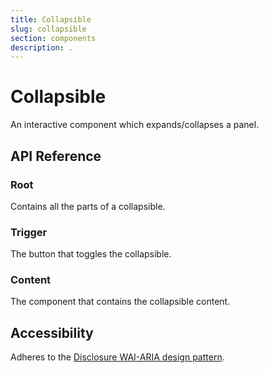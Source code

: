 ```yaml
---
title: Collapsible
slug: collapsible
section: components
description: .
---
```


# Collapsible

<Description>An interactive component which expands/collapses a panel.</Description>


<ComponentPreview name="collapsible" file="collapsible-demo" />

## API Reference

### Root
Contains all the parts of a collapsible.

<PropsTable name="RdxCollapsibleRootDirective" />

### Trigger
The button that toggles the collapsible.


### Content
The component that contains the collapsible content.

## Accessibility
Adheres to the [Disclosure WAI-ARIA design pattern](https://www.w3.org/WAI/ARIA/apg/patterns/disclosure).
